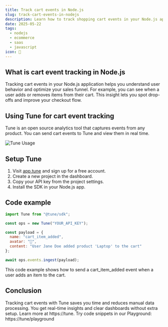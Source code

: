 ```yaml
---
title: Track cart events in Node.js
slug: track-cart-events-in-nodejs
description: Learn how to track shopping cart events in your Node.js app using Tune for real-time insights and analytics.
date: 2025-05-22
tags:
  - nodejs
  - ecommerce
  - saas
  - javascript
icon: 🛒
---
```


## What is cart event tracking in Node.js

Tracking cart events in your Node.js application helps you understand user behavior and optimize your sales funnel. For example, you can see when a user adds or removes items from their cart. This insight lets you spot drop-offs and improve your checkout flow.

## Using Tune for cart event tracking

Tune is an open source analytics tool that captures events from any product. You can send cart events to Tune and view them in real time.

![Tune Usage](https://tune/images/misc/ops-usage.jpg)

## Setup Tune

1. Visit [app.tune](https://app.tune) and sign up for a free account.
2. Create a new project in the dashboard.
3. Copy your API key from the project settings.
4. Install the SDK in your Node.js app.

## Code example

```javascript
import Tune from "@tune/sdk";

const ops = new Tune("YOUR_API_KEY");

const payload = {
  name: "cart_item_added",
  avatar: "🛒",
  content: "User Jane Doe added product 'Laptop' to the cart"
};

await ops.events.ingest(payload);
```

This code example shows how to send a cart_item_added event when a user adds an item to the cart.

## Conclusion

Tracking cart events with Tune saves you time and reduces manual data processing. You get real-time insights and clear dashboards without extra setup. Learn more at https://tune. Try code snippets in our Playground: https://tune/playground